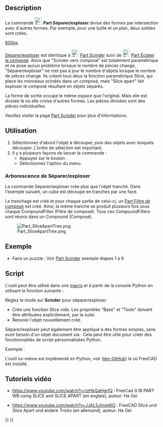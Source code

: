 <languages/>

{{Docnav/fr
|[[Part_BooleanFragments/fr|Fragments booléens]]
|[[Part_Slice/fr|Scinder]]
|[[Part_Workbench/fr|Atelier Part]]
|IconL=Part_BooleanFragments.svg
|IconR=Part_Slice.svg
|IconC=Workbench_Part.svg
}}

{{GuiCommand/fr
|Name=Part SliceApart
|Name/fr=Part Séparer/exploser
|MenuLocation=Part → Scinder → Séparer et exploser
|Workbenches=[[Part_Workbench/fr|Part]]
|Version=0.18
|SeeAlso=[[Part_Slice/fr|Part Scinder]], [[Part_ExplodeCompound/fr|Part Éclater le composé]]
}}

==Description== 

La commande [[Image:Part_SliceApart.svg|24px]] '''Part Séparer/exploser''' divise des formes par intersection avec d'autres formes. Par exemple, pour une boîte et un plan, deux solides sont créés.

[[image:Part_Slice_Demo.png|600px]]

{{Caption|Ci-dessus : les morceaux ont été séparés manuellement par la suite pour révéler le découpage.}}

[[Part SliceApart/fr|Séparer/exploser]] est identique à [[Image:Part_Slice.svg|24px|link=Part_Slice]] [[Part_Slice/fr|Part Scinder]] suivi de [[Image:Part_ExplodeCompound.svg|24px|link=Part_ExplodeCompound/fr]] [[Part_ExplodeCompound/fr|Part Éclater le composé]]. Alors que "Scinder vers composé" est totalement paramétrique et ne pose aucun problème lorsque le nombre de pièces change, "Séparer/exploser" ne met pas à jour le nombre d'objets lorsque le nombre de pièces change. Ils créent tous deux la fonction paramétrique Slice, qui place les morceaux scindés dans un composé, mais "Slice apart" fait exploser le composé résultant en objets séparés.

La forme de sortie occupe le même espace que l'original. Mais elle est divisée là où elle croise d'autres formes. Les pièces divisées sont des pièces individuelles. 

Veuillez visiter la page [[Part_Slice/fr|Part Scinder]] pour plus d'informations.

<span id="Usage"></span>
==Utilisation==

# Sélectionnez d'abord l'objet à découper, puis des objets avec lesquels découper. L'ordre de sélection est important.
# Il y a plusieurs façons de lancer la commande :
#* Appuyez sur le bouton {{Button|[[Image:Part_SliceApart.svg|16px]] [[Part_SliceApart/fr|Séparer et exploser ]]}}.
#* Sélectionnez l'option {{MenuCommand|Part → Scinder → Séparer et exploser }} du menu.

<span id="Tree_structure_of_Slice_Apart"></span>
===Arborescence de Séparer/exploser===

La commande Séparer/exploser crée plus que l'objet tranché. Dans l'exemple suivant, un cube est découpé en tranches par une face.

Le tranchage est créé et pour chaque partie de celui-ci, un [[Part_CompoundFilter/fr|Part Filtre de composé]] est créé. Ainsi, la même tranche se produit plusieurs fois sous chaque CompoundFilter (Filtre de composé). Tous ces CompoundFilters sont réunis dans un Compound (Composé).

[[Image:Part_SliceApartTree.png]]

<span id="Example"></span>
== Exemple ==

* Faire un puzzle : Voir [[Part_Slice/fr|Part Scinder]] exemple étapes 1 à 6

<span id="Scripting"></span>
==Script== 

L'outil peut être utilisé dans une [[macros/fr|macro]] et à partir de la console Python en utilisant la fonction suivante :
 {{incode|BOPTools.SplitFeatures.makeSlice(name)}}

Réglez le mode sur '''Scinder''' pour séparer/exploser

* Crée une fonction Slice vide. Les propriétés "Base" et "Tools" doivent être attribuées explicitement, par la suite.
* Renvoie l'objet nouvellement créé.

Séparer/exploser peut également être appliqué à des formes simples, sans avoir besoin d'un objet document via :
{{Code|code=BOPTools.SplitAPI.slice(base_shape, tool_shapes, mode, tolerance = 0.0)}}
Cela peut être utile pour créer des fonctionnalités de script personnalisées Python.


Exemple :
{{code|code=
import BOPTools.SplitFeatures
j = BOPTools.SplitFeatures.makeSlice(name= 'Slice')
j.Base = FreeCADGui.Selection.getSelection()[0]
j.Tools = FreeCADGui.Selection.getSelection()[1:]
}}

L'outil lui-même est implémenté en Python, voir {{FileName|/Mod/Part/BOPTools/SplitFeatures.py}} ([https://github.com/FreeCAD/FreeCAD/blob/master/src/Mod/Part/BOPTools/SplitFeatures.py lien GitHub]) là où FreeCAD est installé.

<span id="Video-Tutorials"></span>
== Tutoriels vidéo == 

* https://www.youtube.com/watch?v=tzHkQaHgrfQ : FreeCad 0.18 PART WB using SLICE and SLICE APART (en anglais), auteur: Ha Gei

* https://www.youtube.com/watch?v=JJAL5JmqqKQ : FreeCAD Slice und Slice Apart und andere Tricks (en allemand), auteur: Ha Gei


{{Docnav/fr
|[[Part_BooleanFragments/fr|Fragments booléens]]
|[[Part_Slice/fr|Scinder]]
|[[Part_Workbench/fr|Atelier Part]]
|IconL=Part_BooleanFragments.svg
|IconR=Part_Slice.svg
|IconC=Workbench_Part.svg
}}

{{Part Tools navi{{#translation:}}}}
{{Userdocnavi{{#translation:}}}}